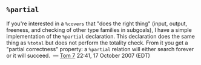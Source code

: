 ==<tt>%partial</tt>==
If you're interested in a <tt>%covers</tt> that "does the right thing" (input, output, freeness, and checking of other type families in subgoals), I have a simple implementation of the <tt>%partial</tt> declaration. This declaration does the same thing as <tt>%total</tt> but does not perform the totality check. From it you get a "partial correctness" property: a <tt>%partial</tt> relation will either search forever or it will succeed. &nbsp;&mdash;&nbsp;[[User:Tom7|Tom 7]] 22:41, 17 October 2007 (EDT)